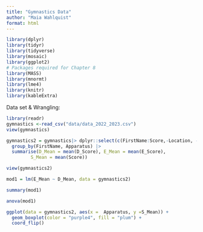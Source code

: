 ---
title: "Gymnastics Data"
author: "Maia Wahlquist"
format: html
---

```{r}
library(dplyr)
library(tidyr)
library(tidyverse)
library(mosaic)
library(ggplot2)
# Packages required for Chapter 8
library(MASS)
library(mnormt) 
library(lme4) 
library(knitr) 
library(kableExtra)
```


Data set & Wrangling:

```{r}
library(readr)
gymnastics <-read_csv("data/data_2022_2023.csv")
view(gymnastics)
```

```{r}
gymnastics2 = gymnastics|> dplyr::select(c(FirstName:Score,-Location, -Date, -Penalty)) |> 
  group_by(FirstName, Apparatus) |> 
  summarise(D_Mean = mean(D_Score), E_Mean = mean(E_Score),
         S_Mean = mean(Score))

view(gymnastics2)
```

```{r}
mod1 = lm(E_Mean ~ D_Mean, data = gymnastics2)

summary(mod1) 
```

```{r}
anova(mod1)
```

```{r}
ggplot(data = gymnastics2, aes(x =  Apparatus, y =S_Mean)) +
  geom_boxplot(color = "purple4", fill = "plum") +
  coord_flip()
```

